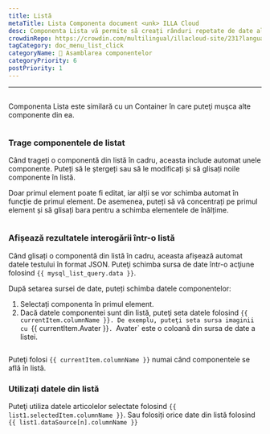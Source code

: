 ```yaml
---
title: Listă
metaTitle: Lista Componenta document <unk> ILLA Cloud
desc: Componenta Lista vă permite să creați rânduri repetate de date al căror aspect și simț sunt definite de dvs.
crowdinRepo: https://crowdin.com/multilingual/illacloud-site/231?languages=ro&filter=basic&value=0
tagCategory: doc_menu_list_click
categoryName: 🧬 Asamblarea componentelor
categoryPriority: 6
postPriority: 1
---
```


* * *

## <h2 hidden>Lista</h2>

Componenta Lista este similară cu un Container în care puteţi muşca alte componente din ea.

<img
  src='https://cdn.illacloud.com/official-website/img/docs/assemble/list.png'
  alt=""
/>

### Trage componentele de listat

Când trageți o componentă din listă în cadru, aceasta include automat unele componente. Puteți să le ștergeți sau să le modificați și să glisați noile componente în listă. 

Doar primul element poate fi editat, iar alții se vor schimba automat în funcție de primul element. De asemenea, puteți să vă concentrați pe primul element și să glisați bara pentru a schimba elementele de înălțime.

<img
  src='https://cdn.illacloud.com/official-website/img/docs/assemble/list1.png'
  alt=""
/>

### Afișează rezultatele interogării într-o listă

Când glisați o componentă din listă în cadru, aceasta afișează automat datele testului în format JSON. Puteţi schimba sursa de date într-o acţiune folosind `{{ mysql_list_query.data }}`. 

După setarea sursei de date, puteți schimba datele componentelor:

1.  Selectați componenta în primul element. 
2.  Dacă datele componentei sunt din listă, puteţi seta datele folosind `{{ currentItem.columnName }}. De exemplu, puteţi seta sursa imaginii cu `{{ currentItem.Avater }}`. `Avater\` este o coloană din sursa de date a listei.

<img
  src='https://cdn.illacloud.com/official-website/img/docs/assemble/list2.png'
  alt=""
/>

Puteţi folosi `{{ currentItem.columnName }}` numai când componentele se află în listă. 

### Utilizați datele din listă

Puteţi utiliza datele articolelor selectate folosind `{{ list1.selectedItem.columnName }}`. Sau folosiți orice date din listă folosind `{{ list1.dataSource[n].columnName }}`

<img
  src='https://cdn.illacloud.com/official-website/img/docs/assemble/list3.png'
  alt=""
/>
